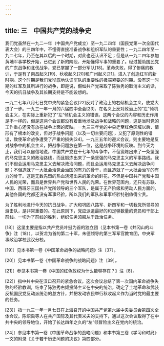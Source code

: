 ```yaml
---
---
---
```

title: 三　中国共产党的战争史
---




我们党虽然在一九二一年（中国共产党成立）至一九二四年（国民党第一次全国代表大会）的三四年中，不懂得直接准备战争和组织军队的重要性；一九二四年至一九二七年，乃至在其以后的一个时期，对此也还认识不足；但是从一九二四年参加黄埔军事学校开始，已进到了新的阶段，开始懂得军事的重要了。经过援助国民党的广东战争和北伐战争，党已掌握了一部分军队[18]。革命失败，得了惨痛的教训，于是有了南昌起义[19]、秋收起义[20]和广州起义[21]，进入了创造红军的新时期。这个时期是我们党彻底地认识军队的重要性的极端紧要的时期。没有这一时期的红军及其所进行的战争，即是说，假如共产党采取了陈独秀的取消主义的话，今天的抗日战争及其长期支持是不能设想的。

一九二七年八月七日党中央的紧急会议[22]反对了政治上的右倾机会主义，使党大进了一步。一九三一年一月的六届四中全会[23]，在名义上反对政治上的“左”倾机会主义，在实际上重新犯了“左”倾机会主义的错误。这两个会议的内容和历史作用是不一样的，但是这两个会议都没有着重地涉及战争和战略的问题，这是当时党的工作重心还没有放在战争上面的反映。一九三三年党的中央迁至红色区域以后，情形有了根本的改变，但对于战争问题（以及一切主要问题），又犯了原则性的错误，致使革命战争遭受了严重的损失[24]。一九三五年的遵义会议，则主要地是反对战争中的机会主义，把战争问题放在第一位，这是战争环境的反映。到今天为止，我们可以自信地说，中国共产党在十七年的斗争中，不但锻炼出来了一条坚强的马克思主义的政治路线，而且锻炼出来了一条坚强的马克思主义的军事路线。我们不但会运用马克思主义去解决政治问题，而且会运用马克思主义去解决战争问题；不但造就了一大批会治党会治国的有力的骨干，而且造就了一大批会治军的有力的骨干。这是无数先烈的热血浇灌出来的革命的鲜花，不但是中国共产党和中国人民的光荣，而且是世界共产党和世界人民的光荣。在世界范围内，还只有苏联、中国、西班牙三国共产党所领导的三个军队，是属于无产阶级和劳动人民方面的，其他各国的党都还没有军事经验，所以我们的军队和军事经验特别值得宝贵。

为了胜利地进行今天的抗日战争，扩大和巩固八路军、新四军和一切我党所领导的游击队，是非常重要的。在此原则下，党应派遣最好的和足够数量的党员和干部上前线。一切为了前线的胜利，组织任务须服从于政治任务。



[18]〕这里主要是指以共产党员叶挺为首的独立团（见本书第一卷《井冈山的斗争》注〔18〕），以贺龙为首的第二十军，朱德领导的第三军军官教育团，中央军事政治学校武汉分校。



[19]〕见本书第一卷《中国革命战争的战略问题》注〔37〕。

[20]〕见本书第一卷《中国革命战争的战略问题》注〔39〕。

[21]〕参见本书第一卷《中国的红色政权为什么能够存在？》注〔8〕。

[22]〕指中共中央在汉口召开的紧急会议。这次会议总结了第一次国内革命战争失败的经验教训，结束了陈独秀右倾投降主义在中央的统治，确定了土地革命和武装反抗国民党反动派统治的总方针，并把发动农民举行秋收起义作为当时党的最主要的任务。

[23]〕指一九三一年一月七日在上海召开的中国共产党第六届中央委员会第四次全体会议。陈绍禹等人在共产国际及其代表米夫的支持下，通过这次会议取得了在中共中央的领导地位，开始了长达四年之久的“左”倾冒险主义在党内的统治。

[24]〕参见本书第一卷《中国革命战争的战略问题》和本书第三卷《学习和时局》一文的附录《关于若干历史问题的决议》第四部分。
